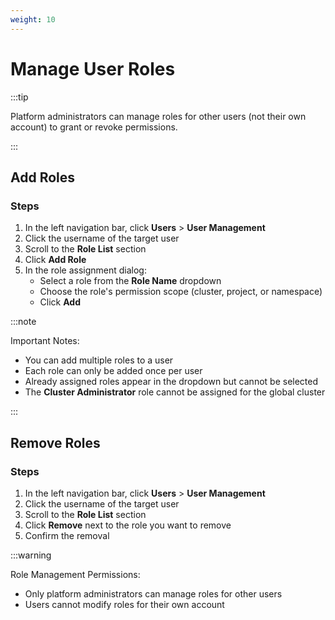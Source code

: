 ```yaml
---
weight: 10
---
```


# Manage User Roles

:::tip

Platform administrators can manage roles for other users (not their own account) to grant or revoke permissions.

:::

## Add Roles

### Steps

1. In the left navigation bar, click **Users** > **User Management**
2. Click the username of the target user
3. Scroll to the **Role List** section
4. Click **Add Role**
5. In the role assignment dialog:
   - Select a role from the **Role Name** dropdown
   - Choose the role's permission scope (cluster, project, or namespace)
   - Click **Add**

:::note

Important Notes:
- You can add multiple roles to a user
- Each role can only be added once per user
- Already assigned roles appear in the dropdown but cannot be selected
- The **Cluster Administrator** role cannot be assigned for the global cluster

:::

## Remove Roles

### Steps

1. In the left navigation bar, click **Users** > **User Management**
2. Click the username of the target user
3. Scroll to the **Role List** section
4. Click **Remove** next to the role you want to remove
5. Confirm the removal

:::warning

Role Management Permissions:
- Only platform administrators can manage roles for other users
- Users cannot modify roles for their own account